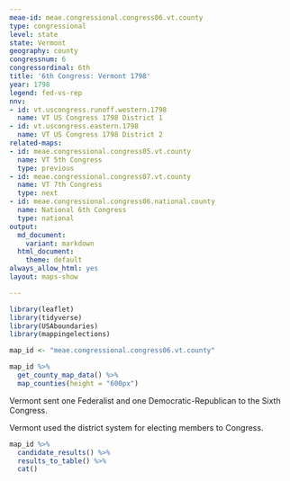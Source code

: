 ```yaml
---
meae-id: meae.congressional.congress06.vt.county
type: congressional
level: state
state: Vermont
geography: county
congressnum: 6
congressordinal: 6th
title: '6th Congress: Vermont 1798'
year: 1798
legend: fed-vs-rep
nnv:
- id: vt.uscongress.runoff.western.1798
  name: VT US Congress 1798 District 1
- id: vt.uscongress.eastern.1798
  name: VT US Congress 1798 District 2
related-maps:
- id: meae.congressional.congress05.vt.county
  name: VT 5th Congress
  type: previous
- id: meae.congressional.congress07.vt.county
  name: VT 7th Congress
  type: next
- id: meae.congressional.congress06.national.county
  name: National 6th Congress
  type: national
output:
  md_document:
    variant: markdown
  html_document:
    theme: default
always_allow_html: yes
layout: maps-show

---
```


```r
library(leaflet)
library(tidyverse)
library(USAboundaries)
library(mappingelections)

map_id <- "meae.congressional.congress06.vt.county"
```

<div class="map">

```r
map_id %>%
  get_county_map_data() %>%
  map_counties(height = "600px")
```

</div>

Vermont sent one Federalist and one Democratic-Republican to the Sixth Congress.

Vermont used the district system for electing members to Congress.

<div class="results-table">

```r
map_id %>%
  candidate_results() %>%
  results_to_table() %>%
  cat()
```

</div>
